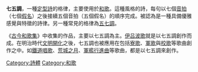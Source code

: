 '''七五調'''，一種[[定型詩|定型詩]]的格律，主要使用於[[和歌|和歌]]。這種風格的詩，每句以七個[[音拍|音拍]]（七個[[假名|假名]]）之後接續五個音拍（五個假名）的順序完成。被認為是一種具備優雅感覺與特徵的詩律。另一種常見的格律為[[五七調|五七調]]。

《[[古今和歌集|古今和歌集]]》中收集的作品，主要以七五調為主。[[伊吕波歌|伊吕波歌]]就是以七五調創作而成。在明治時代[[文明開化|文明開化]]之後，七五調也被應用在包括[[寮歌|寮歌]]、[[軍歌|軍歌]]與[[校歌|校歌]]等歌曲創作之中。如[[鐵道唱歌|鐵道唱歌]]、[[荒城之月|荒城之月]]、[[軍艦行進曲|軍艦行進曲]]等歌曲，都是以七五調來創作。
{{Literature-stub}}
[[Category:詩體|Category:詩體]]
[[Category:和歌|Category:和歌]]
